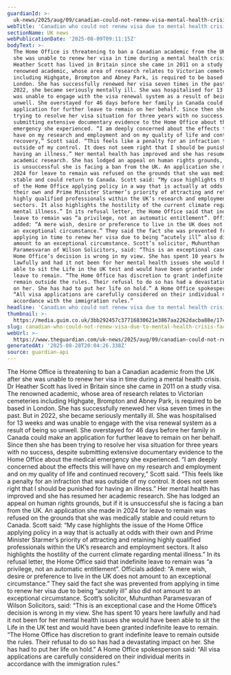 ```yaml
---
guardianId: >-
  uk-news/2025/aug/09/canadian-could-not-renew-visa-mental-health-crisis-home-office-uk-ban
webTitle: 'Canadian who could not renew visa due to mental health crisis faces UK ban '
sectionName: UK news
webPublicationDate: '2025-08-09T09:11:15Z'
bodyText: >-
  The Home Office is threatening to ban a Canadian academic from the UK after
  she was unable to renew her visa in time during a mental health crisis. Dr
  Heather Scott has lived in Britain since she came in 2011 on a study visa. The
  renowned academic, whose area of research relates to Victorian cemeteries
  including Highgate, Brompton and Abney Park, is required to be based in
  London. She has successfully renewed her visa seven times in the past. But in
  2022, she became seriously mentally ill. She was hospitalised for 13 weeks and
  was unable to engage with the visa renewal system as a result of being so
  unwell. She overstayed for 46 days before her family in Canada could make an
  application for further leave to remain on her behalf. Since then she has been
  trying to resolve her visa situation for three years with no success, despite
  submitting extensive documentary evidence to the Home Office about the medical
  emergency she experienced. “I am deeply concerned about the effects this will
  have on my research and employment and on my quality of life and continued
  recovery,” Scott said. “This feels like a penalty for an infraction that was
  outside of my control. It does not seem right that I should be punished for
  having an illness.” Her mental health has improved and she has resumed her
  academic research. She has lodged an appeal on human rights grounds, but if it
  is unsuccessful she is facing a ban from the UK. An application she made in
  2024 for leave to remain was refused on the grounds that she was medically
  stable and could return to Canada. Scott said: “My case highlights the issue
  of the Home Office applying policy in a way that is actually at odds with
  their own and Prime Minister Starmer’s priority of attracting and retaining
  highly qualified professionals within the UK’s research and employment
  sectors. It also highlights the hostility of the current climate regarding
  mental illness.” In its refusal letter, the Home Office said that indefinite
  leave to remain was “a privilege, not an automatic entitlement”. Officials
  added: “A mere wish, desire or preference to live in the UK does not amount to
  an exceptional circumstance.” They said the fact she was prevented from
  applying in time to renew her visa due to being “acutely ill” also did not
  amount to an exceptional circumstance. Scott’s solicitor, Muhunthan
  Paramesvaran of Wilson Solicitors, said: “This is an exceptional case and the
  Home Office’s decision is wrong in my view. She has spent 10 years here
  lawfully and had it not been for her mental health issues she would have been
  able to sit the Life in the UK test and would have been granted indefinite
  leave to remain. “The Home Office has discretion to grant indefinite leave to
  remain outside the rules. Their refusal to do so has had a devastating impact
  on her. She has had to put her life on hold.” A Home Office spokesperson said:
  “All visa applications are carefully considered on their individual merits in
  accordance with the immigration rules.”
headline: 'Canadian who could not renew visa due to mental health crisis faces UK ban '
thumbnail: >-
  https://media.guim.co.uk/3bb292457c37716830621e3867aa2262dacba88e/174_0_5000_4000/500.jpg
slug: canadian-who-could-not-renew-visa-due-to-mental-health-crisis-faces-uk-ban
webUrl: >-
  https://www.theguardian.com/uk-news/2025/aug/09/canadian-could-not-renew-visa-mental-health-crisis-home-office-uk-ban
generatedAt: '2025-08-28T20:04:26.338Z'
source: guardian-api
---
```

The Home Office is threatening to ban a Canadian academic from the UK after she was unable to renew her visa in time during a mental health crisis. Dr Heather Scott has lived in Britain since she came in 2011 on a study visa. The renowned academic, whose area of research relates to Victorian cemeteries including Highgate, Brompton and Abney Park, is required to be based in London. She has successfully renewed her visa seven times in the past. But in 2022, she became seriously mentally ill. She was hospitalised for 13 weeks and was unable to engage with the visa renewal system as a result of being so unwell. She overstayed for 46 days before her family in Canada could make an application for further leave to remain on her behalf. Since then she has been trying to resolve her visa situation for three years with no success, despite submitting extensive documentary evidence to the Home Office about the medical emergency she experienced. “I am deeply concerned about the effects this will have on my research and employment and on my quality of life and continued recovery,” Scott said. “This feels like a penalty for an infraction that was outside of my control. It does not seem right that I should be punished for having an illness.” Her mental health has improved and she has resumed her academic research. She has lodged an appeal on human rights grounds, but if it is unsuccessful she is facing a ban from the UK. An application she made in 2024 for leave to remain was refused on the grounds that she was medically stable and could return to Canada. Scott said: “My case highlights the issue of the Home Office applying policy in a way that is actually at odds with their own and Prime Minister Starmer’s priority of attracting and retaining highly qualified professionals within the UK’s research and employment sectors. It also highlights the hostility of the current climate regarding mental illness.” In its refusal letter, the Home Office said that indefinite leave to remain was “a privilege, not an automatic entitlement”. Officials added: “A mere wish, desire or preference to live in the UK does not amount to an exceptional circumstance.” They said the fact she was prevented from applying in time to renew her visa due to being “acutely ill” also did not amount to an exceptional circumstance. Scott’s solicitor, Muhunthan Paramesvaran of Wilson Solicitors, said: “This is an exceptional case and the Home Office’s decision is wrong in my view. She has spent 10 years here lawfully and had it not been for her mental health issues she would have been able to sit the Life in the UK test and would have been granted indefinite leave to remain. “The Home Office has discretion to grant indefinite leave to remain outside the rules. Their refusal to do so has had a devastating impact on her. She has had to put her life on hold.” A Home Office spokesperson said: “All visa applications are carefully considered on their individual merits in accordance with the immigration rules.”
